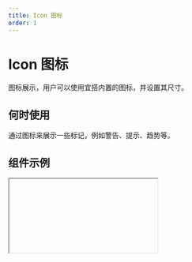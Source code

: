 ```yaml
---
title: Icon 图标
order: 1
---
```


# Icon 图标

图标展示，用户可以使用宜搭内置的图标，并设置其尺寸。

## 何时使用

通过图标来展示一些标记，例如警告、提示、趋势等。

## 组件示例


<Iframe url="https://www.aliwork.com/developer/icon-v2?isRenderNav=false" />

## 组件属性


<AttrTable
  dataSource={[
    {
      code: 'baseType',
      type: 'string',
      default: ` 'smile' `,
      desc: '基础图标，只对应上面示例中icon下的文案',
    },
    {
      code: 'otherType',
      type: 'string',
      default: ` 'smile' `,
      desc: '自定义图标',
    },
    {
      code: 'useType',
      type: 'boolean',
      default: 'false',
      desc: '图标使用类型，若为true则 **otherType** 属性生效，若为false则 **baseType** 属性生效',
    },
    {
      code: 'size',
      type: `'xxs' | 'xs' | 'small' | 'medium' | 'large' | 'xl' |'xxl' | 'xxxl'`,
      default: ` 'medium' `,
      desc: '图标尺寸大小',
    },
  ]}
/>
